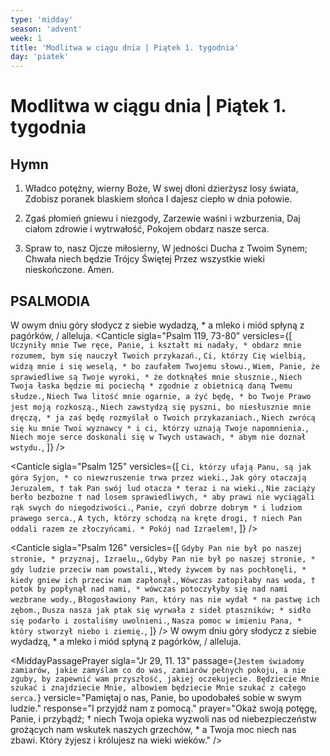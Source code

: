```yaml
---
type: 'midday'
season: 'advent'
week: 1
title: 'Modlitwa w ciągu dnia | Piątek 1. tygodnia'
day: 'piatek'
---
```


# Modlitwa w ciągu dnia | Piątek 1. tygodnia

<OpeningVersicle />

## Hymn

1. Władco potężny, wierny Boże,
W swej dłoni dzierżysz losy świata,
Zdobisz poranek blaskiem słońca
I dajesz ciepło w dnia połowie.

2. Zgaś płomień gniewu i niezgody,
Zarzewie waśni i wzburzenia,
Daj ciałom zdrowie i wytrwałość,
Pokojem obdarz nasze serca.

3. Spraw to, nasz Ojcze miłosierny,
W jedności Ducha z Twoim Synem;
Chwała niech będzie Trójcy Świętej
Przez wszystkie wieki nieskończone. Amen.

## PSALMODIA

<Antiphon>W owym dniu góry słodycz z siebie wydadzą, * a mleko i miód spłyną z pagórków, / alleluja.</Antiphon>
<Canticle
  sigla="Psalm 119, 73-80"
  versicles={[
    `Uczyniły mnie Twe ręce, Panie, i kształt mi nadały, *
obdarz mnie rozumem, bym się nauczył Twoich przykazań.`,
    `Ci, którzy Cię wielbią, widzą mnie i się weselą, *
bo zaufałem Twojemu słowu.`,
    `Wiem, Panie, że sprawiedliwe są Twoje wyroki, *
że dotknąłeś mnie słusznie.`,
    `Niech Twoja łaska będzie mi pociechą *
zgodnie z obietnicą daną Twemu słudze.`,
    `Niech Twa litość mnie ogarnie, a żyć będę, *
bo Twoje Prawo jest moją rozkoszą.`,
    `Niech zawstydzą się pyszni, bo niesłusznie mnie dręczą, *
ja zaś będę rozmyślał o Twoich przykazaniach.`,
    `Niech zwrócą się ku mnie Twoi wyznawcy *
i ci, którzy uznają Twoje napomnienia.`,
    `Niech moje serce doskonali się w Twych ustawach, *
abym nie doznał wstydu.`,
  ]}
/>

<Canticle
  sigla="Psalm 125"
  versicles={[
    `Ci, którzy ufają Panu, są jak góra Syjon, *
co niewzruszenie trwa przez wieki.`,
    `Jak góry otaczają Jeruzalem, †
tak Pan swój lud otacza *
teraz i na wieki.`,
    `Nie zaciąży berło bezbożne †
nad losem sprawiedliwych, *
aby prawi nie wyciągali rąk swych do niegodziwości.`,
    `Panie, czyń dobrze dobrym *
i ludziom prawego serca.`,
    `A tych, którzy schodzą na kręte drogi, †
niech Pan oddali razem ze złoczyńcami. *
Pokój nad Izraelem!`,
  ]}
/>

<Canticle
  sigla="Psalm 126"
  versicles={[
    `Gdyby Pan nie był po naszej stronie, *
przyznaj, Izraelu,`,
    `Gdyby Pan nie był po naszej stronie, *
gdy ludzie przeciw nam powstali,`,
    `Wtedy żywcem by nas pochłonęli, *
kiedy gniew ich przeciw nam zapłonął.`,
    `Wówczas zatopiłaby nas woda, †
potok by popłynął nad nami, *
wówczas potoczyłyby się nad nami wezbrane wody.`,
    `Błogosławiony Pan, który nas nie wydał *
na pastwę ich zębom.`,
    `Dusza nasza jak ptak się wyrwała z sideł ptaszników; *
sidło się podarło i zostaliśmy uwolnieni.`,
    `Nasza pomoc w imieniu Pana, *
który stworzył niebo i ziemię.`,
  ]}
/>
<Antiphon>W owym dniu góry słodycz z siebie wydadzą, * a mleko i miód spłyną z pagórków, / alleluja.</Antiphon>

<MiddayPassagePrayer
  sigla="Jr 29, 11. 13"
  passage={`Jestem świadomy zamiarów, jakie zamyślam co do was, zamiarów pełnych pokoju, a nie zguby, by zapewnić wam przyszłość, jakiej oczekujecie. Będziecie Mnie szukać i znajdziecie Mnie, albowiem będziecie Mnie szukać z całego serca.`}
  versicle="Pamiętaj o nas, Panie, bo upodobałeś sobie w swym ludzie."
  response="I przyjdź nam z pomocą."
  prayer="Okaż swoją potęgę, Panie, i przybądź; † niech Twoja opieka wyzwoli nas od niebezpieczeństw grożących nam wskutek naszych grzechów, * a Twoja moc niech nas zbawi. Który żyjesz i królujesz na wieki wieków."
/>
